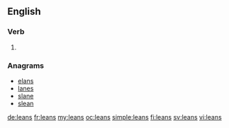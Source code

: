 ==English==

===Verb===
{{head|en}}

# {{en-third-person singular of|lean}}

===Anagrams===
* [[elans#English|elans]]
* [[lanes#English|lanes]]
* [[slane#English|slane]]
* [[slean#English|slean]]

[[de:leans]]
[[fr:leans]]
[[my:leans]]
[[oc:leans]]
[[simple:leans]]
[[fi:leans]]
[[sv:leans]]
[[vi:leans]]
